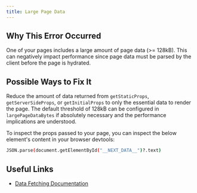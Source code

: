 ```yaml
---
title: Large Page Data
---
```


## Why This Error Occurred

One of your pages includes a large amount of page data (>= 128kB). This can negatively impact performance since page data must be parsed by the client before the page is hydrated.

## Possible Ways to Fix It

Reduce the amount of data returned from `getStaticProps`, `getServerSideProps`, or `getInitialProps` to only the essential data to render the page. The default threshold of 128kB can be configured in `largePageDataBytes` if absolutely necessary and the performance implications are understood.

To inspect the props passed to your page, you can inspect the below element's content in your browser devtools:

```bash filename="Terminal"
JSON.parse(document.getElementById("__NEXT_DATA__")?.text)
```

## Useful Links

- [Data Fetching Documentation](/docs/pages/building-your-application/data-fetching)
